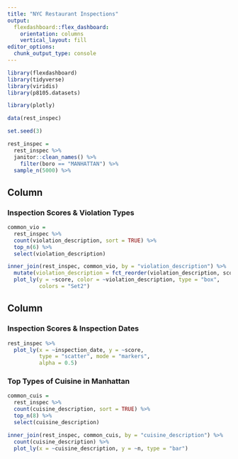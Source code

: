 ```yaml
---
title: "NYC Restaurant Inspections"
output: 
  flexdashboard::flex_dashboard:
    orientation: columns
    vertical_layout: fill
editor_options: 
  chunk_output_type: console
---
```


```r
library(flexdashboard)
library(tidyverse)
library(viridis)
library(p8105.datasets)

library(plotly)
```

```r
data(rest_inspec)

set.seed(3)

rest_inspec = 
  rest_inspec %>%
  janitor::clean_names() %>% 
    filter(boro == "MANHATTAN") %>%
  sample_n(5000) %>% 

```

Column {data-width=650}
-----------------------------------------------------------------------

### Inspection Scores & Violation Types

```r
common_vio =
  rest_inspec %>% 
  count(violation_description, sort = TRUE) %>% 
  top_n(6) %>% 
  select(violation_description)

inner_join(rest_inspec, common_vio, by = "violation_description") %>% 
  mutate(violation_description = fct_reorder(violation_description, score)) %>%
  plot_ly(y = ~score, color = ~violation_description, type = "box",
          colors = "Set2")
```

Column {data-width=350}
-----------------------------------------------------------------------

### Inspection Scores & Inspection Dates 

```r
rest_inspec %>%
  plot_ly(x = ~inspection_date, y = ~score, 
          type = "scatter", mode = "markers",
          alpha = 0.5)
```



### Top Types of Cuisine in Manhattan

```r

common_cuis =
  rest_inspec %>% 
  count(cuisine_description, sort = TRUE) %>% 
  top_n(8) %>% 
  select(cuisine_description)

inner_join(rest_inspec, common_cuis, by = "cuisine_description") %>% 
  count(cuisine_description) %>%
  plot_ly(x = ~cuisine_description, y = ~n, type = "bar")
```

